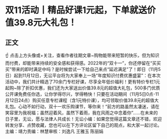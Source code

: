 # 双11活动丨精品好课1元起，下单就送价值39.8元大礼包！
## 正文
☝ 点击上方头像或+关注，查看作者往期文章~购物能带来短暂的快乐，但为知识而付费，却能带来持续的安全感和获得感。2022年的“双十一”，你还停留在“买买买”带来的即时满足中吗？是时候尝试一下给自己来点“延迟满足”了！即日（11月5日）起到11月12日，无讼平台将为大家奉上一场“年度知识付费优惠盛宴”：在本次活动中，我们共计精选了70余门专栏好课，尽享全年低价福利！更有特价专栏1元起购~除了折扣优惠，我们还为大家送出价值39.8元的超值大礼包，500多门优质公开课免费任你选，让你学得尽兴，学得畅快！只要在活动期间（11月5日0点-11月12日24点）购买任意专栏课程（含1元特价课），均可领取价值39.8元的超值大礼包。心动不如行动，双十一欢乐购课节，等你来！“前方的路虽然太凄迷，请在笑容里为我祝福；虽然迎着风，虽然下着雨，我在风雨之中念着你”……在未来的日子里，无讼，愿与法律人共成长！无讼小编：如果您觉得这篇文章还不错，欢迎转发分享、点赞收藏，您也可以在下方评论区留下自己的观点，和大家一起讨论。主编：靖力责编：林慧审核：刘逸凡 王雅玉 陈丽娟 